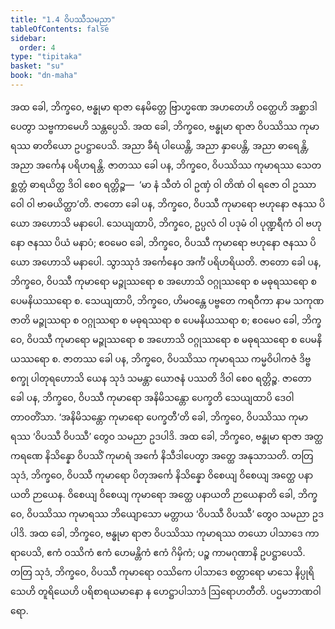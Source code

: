 ```yaml
---
title: "1.4 ဝိပဿီသမညာ"
tableOfContents: false
sidebar:
  order: 4
type: "tipitaka"
basket: "su"
book: "dn-maha"
---
```



<DynamicBreadcrumb />

<Division number="37" book="dn-maha" e="ch" v="7" p="17">

<Paragraph number="85" book="dn-maha">
အထ ခေါ, ဘိက္ခဝေ, ဗန္ဓုမာ ရာဇာ နေမိတ္တေ ဗြာဟ္မဏေ အဟတေဟိ ဝတ္ထေဟိ အစ္ဆာဒါပေတွာ သဗ္ဗကာမေဟိ သန္တပ္ပေသိ. အထ ခေါ, ဘိက္ခဝေ, ဗန္ဓုမာ ရာဇာ ဝိပဿိဿ ကုမာရဿ ဓာတိယော ဥပဋ္ဌာပေသိ. အညာ ခီရံ ပါယေန္တိ, အညာ နှာပေန္တိ, အညာ ဓာရေန္တိ, အညာ အင်္ကေန ပရိဟရန္တိ. ဇာတဿ ခေါ ပန, ဘိက္ခဝေ, ဝိပဿိဿ ကုမာရဿ သေတစ္ဆတ္တံ ဓာရယိတ္ထ ဒိဝါ စေဝ ရတ္တိဉ္စ—  ‘မာ နံ သီတံ ဝါ ဥဏှံ ဝါ တိဏံ ဝါ ရဇော ဝါ ဥဿာဝေါ ဝါ ဗာဓယိတ္ထာ’တိ. ဇာတော ခေါ ပန, ဘိက္ခဝေ, ဝိပဿီ ကုမာရော ဗဟုနော ဇနဿ ပိယော အဟောသိ မနာပေါ. သေယျထာပိ, ဘိက္ခဝေ, ဥပ္ပလံ ဝါ ပဒုမံ ဝါ ပုဏ္ဍရီကံ ဝါ ဗဟုနော ဇနဿ ပိယံ မနာပံ; ဧဝမေဝ ခေါ, ဘိက္ခဝေ, ဝိပဿီ ကုမာရော ဗဟုနော ဇနဿ ပိယော အဟောသိ မနာပေါ. သွာဿုဒံ အင်္ကေနေဝ အင်္ကံ ပရိဟရိယတိ.
</Paragraph>

</Division>
<Division number="38" book="dn-maha" e="ch" v="7" p="17">

<Paragraph number="86" book="dn-maha">
ဇာတော ခေါ ပန, ဘိက္ခဝေ, ဝိပဿီ ကုမာရော မဉ္ဇုဿရော စ အဟောသိ ဝဂ္ဂုဿရော စ မဓုရဿရော စ ပေမနိယဿရော စ. သေယျထာပိ, ဘိက္ခဝေ, ဟိမဝန္တေ ပဗ္ဗတေ ကရဝီကာ နာမ သကုဏဇာတိ မဉ္ဇုဿရာ စ ဝဂ္ဂုဿရာ စ မဓုရဿရာ စ ပေမနိယဿရာ စ; ဧဝမေဝ ခေါ, ဘိက္ခဝေ, ဝိပဿီ ကုမာရော မဉ္ဇုဿရော စ အဟောသိ ဝဂ္ဂုဿရော စ မဓုရဿရော စ ပေမနိယဿရော စ.
</Paragraph>

</Division>
<Division number="39" book="dn-maha" e="ch" v="7" p="17">

<Paragraph number="87" book="dn-maha">
ဇာတဿ ခေါ ပန, ဘိက္ခဝေ, ဝိပဿိဿ ကုမာရဿ ကမ္မဝိပါကဇံ ဒိဗ္ဗစက္ခု ပါတုရဟောသိ ယေန သုဒံ သမန္တာ ယောဇနံ ပဿတိ ဒိဝါ စေဝ ရတ္တိဉ္စ.
</Paragraph>

</Division>
<Division number="40" book="dn-maha" e="ch" v="7" p="17">

<Paragraph number="88" book="dn-maha">
ဇာတော ခေါ ပန, ဘိက္ခဝေ, ဝိပဿီ ကုမာရော အနိမိသန္တော ပေက္ခတိ သေယျထာပိ ဒေဝါ တာဝတိံသာ. ‘အနိမိသန္တော ကုမာရော ပေက္ခတီ’တိ ခေါ, ဘိက္ခဝေ, ဝိပဿိဿ ကုမာရဿ ‘ဝိပဿီ ဝိပဿီ’ တွေဝ သမညာ ဥဒပါဒိ.
</Paragraph>

</Division>
<Division number="41" book="dn-maha" e="ch" v="7" p="18">

<Paragraph number="89" book="dn-maha">
အထ ခေါ, ဘိက္ခဝေ, ဗန္ဓုမာ ရာဇာ အတ္ထကရဏေ နိသိန္နော ဝိပဿိံ ကုမာရံ အင်္ကေ နိသီဒါပေတွာ အတ္ထေ အနုသာသတိ. တတြ သုဒံ, ဘိက္ခဝေ, ဝိပဿီ ကုမာရော ပိတုအင်္ကေ နိသိန္နော ဝိစေယျ ဝိစေယျ အတ္ထေ ပနာယတိ ဉာယေန. ဝိစေယျ ဝိစေယျ ကုမာရော အတ္ထေ ပနာယတိ ဉာယေနာတိ ခေါ, ဘိက္ခဝေ, ဝိပဿိဿ ကုမာရဿ ဘိယျောသော မတ္တာယ ‘ဝိပဿီ ဝိပဿီ’ တွေဝ သမညာ ဥဒပါဒိ.
</Paragraph>

</Division>
<Division number="42" book="dn-maha" e="ch" v="7" p="18">

<Paragraph number="90" book="dn-maha">
အထ ခေါ, ဘိက္ခဝေ, ဗန္ဓုမာ ရာဇာ ဝိပဿိဿ ကုမာရဿ တယော ပါသာဒေ ကာရာပေသိ, ဧကံ ဝဿိကံ ဧကံ ဟေမန္တိကံ ဧကံ ဂိမှိကံ; ပဉ္စ ကာမဂုဏာနိ ဥပဋ္ဌာပေသိ. တတြ သုဒံ, ဘိက္ခဝေ, ဝိပဿီ ကုမာရော ဝဿိကေ ပါသာဒေ စတ္တာရော မာသေ နိပ္ပုရိသေဟိ တူရိယေဟိ ပရိစာရယမာနော န ဟေဋ္ဌာပါသာဒံ ဩရောဟတီတိ.

</Paragraph>
</Division>

<Paragraph number="91" type="center" book="dn-maha">
ပဌမဘာဏဝါရော.
</Paragraph>